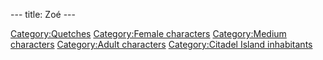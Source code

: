 ---
title: Zoé
---

{{Character|
Name=Zoé|
Image=QT_ZOE.jpg|
Race=[[Quetch]]|
Gender=Female|
Size=Medium|
Age=Adult}}

{{Stub}}

[[Category:Quetches]]
[[Category:Female characters]]
[[Category:Medium characters]]
[[Category:Adult characters]]
[[Category:Citadel Island inhabitants]]
